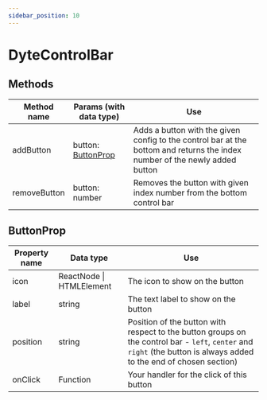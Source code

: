 ```yaml
---
sidebar_position: 10
---
```


# DyteControlBar

## Methods

| Method name  | Params (with data type)           | Use                                                                                                                         |
| ------------ | --------------------------------- | --------------------------------------------------------------------------------------------------------------------------- |
| addButton    | button: [ButtonProp](#buttonprop) | Adds a button with the given config to the control bar at the bottom and returns the index number of the newly added button |
| removeButton | button: number                    | Removes the button with given index number from the bottom control bar                                                      |

## ButtonProp

| Property name | Data type                | Use                                                                                                                                                                  |
| ------------- | ------------------------ | -------------------------------------------------------------------------------------------------------------------------------------------------------------------- |
| icon          | ReactNode \| HTMLElement | The icon to show on the button                                                                                                                                       |
| label         | string                   | The text label to show on the button                                                                                                                                 |
| position      | string                   | Position of the button with respect to the button groups on the control bar - `left`, `center` and `right` (the button is always added to the end of chosen section) |
| onClick       | Function                 | Your handler for the click of this button                                                                                                                            |
